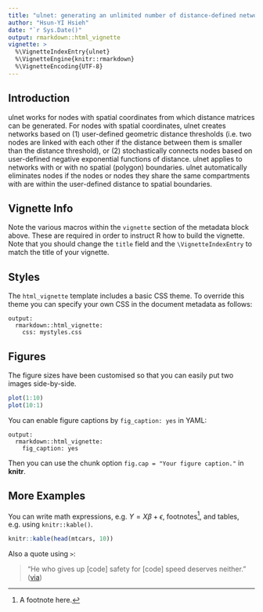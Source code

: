 ```yaml
---
title: "ulnet: generating an unlimited number of distance-defined networks"
author: "Hsun-YI Hsieh"
date: "`r Sys.Date()"
output: rmarkdown::html_vignette
vignette: >
  %\VignetteIndexEntry{ulnet}
  %\VignetteEngine{knitr::rmarkdown}
  %\VignetteEncoding{UTF-8}
---
```


## Introduction
ulnet works for nodes with spatial coordinates from which distance matrices can be generated.  For nodes with spatial coordinates, ulnet creates networks based on (1) user-defined geometric distance thresholds (i.e. two nodes are linked with each other if the distance between them is smaller than the distance threshold), or (2) stochastically connects nodes based on user-defined negative exponential functions of distance. ulnet applies to networks with or with no spatial (polygon) boundaries.  ulnet automatically eliminates nodes if the nodes or nodes they share the same compartments with are within the user-defined distance to spatial boundaries.

## Vignette Info

Note the various macros within the `vignette` section of the metadata block above. These are required in order to instruct R how to build the vignette. Note that you should change the `title` field and the `\VignetteIndexEntry` to match the title of your vignette.

## Styles

The `html_vignette` template includes a basic CSS theme. To override this theme you can specify your own CSS in the document metadata as follows:

    output: 
      rmarkdown::html_vignette:
        css: mystyles.css

## Figures

The figure sizes have been customised so that you can easily put two images side-by-side. 

```r
plot(1:10)
plot(10:1)
```

You can enable figure captions by `fig_caption: yes` in YAML:

    output:
      rmarkdown::html_vignette:
        fig_caption: yes

Then you can use the chunk option `fig.cap = "Your figure caption."` in **knitr**.

## More Examples

You can write math expressions, e.g. $Y = X\beta + \epsilon$, footnotes^[A footnote here.], and tables, e.g. using `knitr::kable()`.

```r
knitr::kable(head(mtcars, 10))
```

Also a quote using `>`:

> "He who gives up [code] safety for [code] speed deserves neither."
([via](https://twitter.com/hadleywickham/status/504368538874703872))
